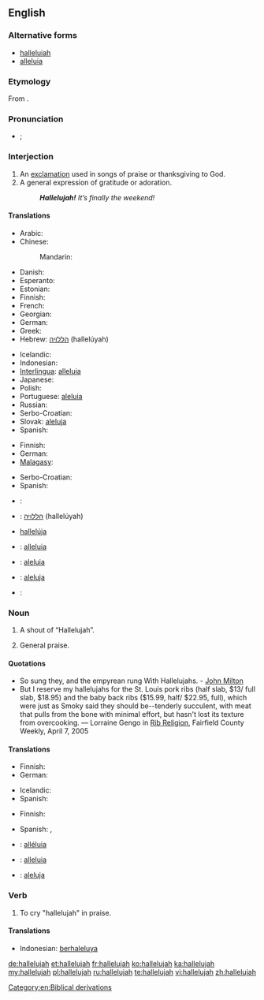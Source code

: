 ==English==

===Alternative forms===
* [[halleluiah]]<!--I don't know this one...--><!-- It's older, I think, and more phonetic --dmh -->
* [[alleluia]]

===Etymology===
From {{etyl|he}} {{term|הללויה|sc=Hebr||Praise [[Yah]]!|lang=he}}.

===Pronunciation===
* {{a|UK}} {{IPA|/ˌhælɪˈluːjə/}}; {{SAMPA|/%h{l.I"lu:.j@/}}

===Interjection===
{{en-interj}}

# An [[exclamation]] used in songs of praise or thanksgiving to God.
# A general expression of gratitude or adoration.
#: '''''Hallelujah!''' It’s finally the weekend!''

====Translations====
{{trans-top|exclamation to praise God}}
* Arabic: {{t|ar|الحمد لله|tr=al-ḥamdu lillaah|sc=Arab}}
* Chinese:
*: Mandarin: {{t|zh|哈利路亚 |tr=hālìlùyà|sc=Hani}}
* Danish: {{t|da|halleluja|c}}
* Esperanto: {{t|eo|haleluja}}
* Estonian: {{t|et|halleluuja}}
* Finnish: {{t+|fi|halleluja}}
* French: {{t+|fr|alléluia}}
* Georgian: {{t|ka|ალილუია|sc=Geor|xs=Georgian}}
* German: {{t+|de|halleluja}}
* Greek: {{t|el|αλληλούια|tr=alliloúia|sc=Grek}}
* Hebrew: [[הללויה]] (hallelúyah)
{{trans-mid}}
* Icelandic: {{t|is|hallelúja}}
* Indonesian: {{t|id|haleluya}}
* [[Interlingua]]: [[alleluia#Interlingua|alleluia]]
* Japanese: {{t|ja| ハレルヤ|tr=hareruya|sc=Jpan}}
* Polish: {{t+|pl|alleluja}}
* Portuguese: [[aleluia]]
* Russian: {{t+|ru|аллилуйя}}
* Serbo-Croatian: {{t|sh|aleluja}}
* Slovak: [[aleluja]]
* Spanish: {{t-|es|aleluya|f}}
{{trans-bottom}}

{{trans-top|general exclamation of gratitude}}
* Finnish: {{t+|fi|halleluja}}
* German: {{t+|de|Gott sei Dank}}
* [[Malagasy]]: {{t|mg|aleloia}}
{{trans-mid}}
* Serbo-Croatian: {{t|sh|aleluja}}
* Spanish: {{t-|es|aleluya|f}}
{{trans-bottom}}

{{checktrans-top}}
* {{ttbc|fr}}: {{t+|fr|alléluia}}
* {{ttbc|he}}: [[הללויה]] (hallelúyah)
* {{ttbc|is}} [[hallelúja]]
* {{ttbc|ia}}: [[alleluia#Interlingua|alleluia]]
{{trans-mid}}
* {{ttbc|pt}}: [[aleluia]]
* {{ttbc|sk}}: [[aleluja]]
* {{ttbc|es}}: {{t-|es|aleluya|f}}
{{trans-bottom}}

===Noun===
{{en-noun}}

# A shout of “Hallelujah”.
# {{context|plural}} General praise.

====Quotations====
* So sung they, and the empyrean rung With Hallelujahs. - [[w:John Milton|John Milton]]
* But I reserve my hallelujahs for the St. Louis pork ribs (half slab, $13/ full slab, $18.95) and the baby back ribs ($15.99, half/ $22.95, full), which were just as Smoky said they should be--tenderly succulent, with meat that pulls from the bone with minimal effort, but hasn't lost its texture from overcooking. &mdash; Lorraine Gengo in [http://www.fairfieldweekly.com/gbase/Dining/content?oid=oid:106817 Rib Religion], Fairfield County Weekly, April 7, 2005

====Translations====
{{trans-top|shout of Hallelujah}}
* Finnish: {{t+|fi|halleluja}}
* German: {{t+|de|Halleluja|n}}
{{trans-mid}}
* Icelandic: {{t|is|hallelúja|n}}
* Spanish: {{t-|es|aleluya|m}}
{{trans-bottom}}

{{trans-top|general praise}}
* Finnish: {{t-|fi|ylistys}}
{{trans-mid}}
* Spanish: {{t-|es|felicitación|f}},  {{t|es|congratulación|f}}
{{trans-bottom}}

{{checktrans-top}}
* {{ttbc|fr}}: [[alléluia]]
* {{ttbc|ia}}: [[alleluia#Interlingua|alleluia]]
{{trans-mid}}
* {{ttbc|sk}}: [[aleluja]]
{{trans-bottom}}

===Verb===
{{en-verb}}

# {{intransitive}} To cry "hallelujah" in praise.

====Translations====
{{trans-top|to cry "Hallelujah"}}
* Indonesian: [[berhaleluya]]
{{trans-mid}}
{{trans-bottom}}

[[Category:en:Biblical derivations]]

[[de:hallelujah]]
[[et:hallelujah]]
[[fr:hallelujah]]
[[ko:hallelujah]]
[[ka:hallelujah]]
[[my:hallelujah]]
[[pl:hallelujah]]
[[ru:hallelujah]]
[[te:hallelujah]]
[[vi:hallelujah]]
[[zh:hallelujah]]